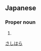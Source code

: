 ==Japanese==
{{ja-kanjitab|指|原}}

===Proper noun===
{{ja-pos|proper|さしはら}}

# {{surname|lang=ja}}

[[Category:Japanese surnames|さしはら]]